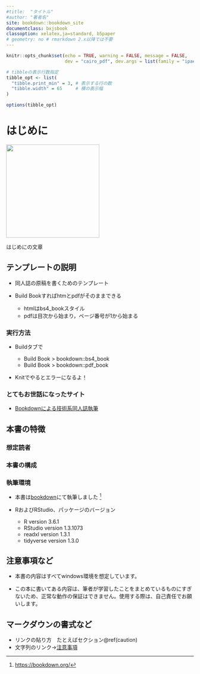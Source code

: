 ```yaml
---
#title:  "タイトル"
#author: "著者名"
site: bookdown::bookdown_site
documentclass: bxjsbook
classoption: xelatex,ja=standard, b5paper
# geometry: no # rmarkdown 2.x以降では不要
---
```


<!-- 全体の設定 -->

```r
knitr::opts_chunk$set(echo = TRUE, warning = FALSE, message = FALSE,
                      dev = "cairo_pdf", dev.args = list(family = "ipaexg")) # pdfでggplot2の日本語出力に必要な設定→html不可？

# tibbleの表示行数指定
tibble_opt <- list(
  "tibble.print_min" = 3, # 表示する行の数
  "tibble.width" = 65     # 横の表示幅
)

options(tibble_opt)

```

<!-- 全体の設定ここまで -->

# はじめに {#hajimeni .unnumbered}

<!-- 表紙画像をここに -->

<!-- 枠線がつく部分は要検討 -->

![](images/cover.png){.cover width="250"}

はじめにの文章

## テンプレートの説明 {.unnumbered}

-   同人誌の原稿を書くためのテンプレート

-   Build Bookすればhtmとpdfがそのままできる

    -   htmlはbs4_bookスタイル
    -   pdfは目次から始まり，ページ番号が1から始まる

### 実行方法 {.unnumbered}

-   Buildタブで

    -   Build Book > bookdown::bs4_book
    -   Build Book > bookdown::pdf_book

-   Knitでやるとエラーになるよ！

### とてもお世話になったサイト {.unnumbered}

-   [Bookdownによる技術系同人誌執筆](https://teastat.blogspot.com/2019/01/bookdown.html)

## 本書の特徴 {.unnumbered}

### 想定読者 {.unnumbered}

### 本書の構成 {#structure .unnumbered}

### 執筆環境 {.unnumbered}

-   本書は[bookdown](https://bookdown.org/)にて執筆しました [^index-1]

-   RおよびRStudio、パッケージのバージョン

    -   R version 3.6.1
    -   RStudio version 1.3.1073
    -   readxl version 1.3.1
    -   tidyverse version 1.3.0

[^index-1]: <https://bookdown.org/>

## 注意事項など {.unnumbered}

-   本書の内容はすべてwindows環境を想定しています。

-   この本に書いてある内容は、筆者が学習したことをまとめているものにすぎないため、正常な動作の保証はできません。使用する際は、自己責任でお願いします。

## マークダウンの書式など {.unnumbered}

-   リンクの貼り方　たとえばセクション\@ref(caution)
-   文字列のリンク→[注意事項](#caution)
